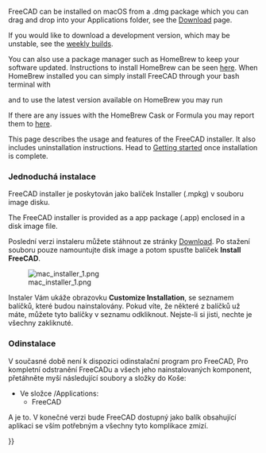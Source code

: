 <languages/>

{{Docnav
|[[Installing_on_Linux|Installing on Linux]]
|[[Installing_additional_components|Installing additional components]]
}}

FreeCAD can be installed on macOS from a .dmg package which you can drag and drop into your Applications folder, see the [[Download|Download]] page.

If you would like to download a development version, which may be unstable, see the [https://github.com/FreeCAD/FreeCAD/releases weekly builds].

You can also use a package manager such as HomeBrew to keep your software updated. Instructions to install HomeBrew can be seen [https://brew.sh/ here]. When HomeBrew installed you can simply install FreeCAD through your bash terminal with 

{{Code|code=
brew install --cask freecad
}}

and to use  the latest version available on HomeBrew you may run

{{Code|code=
brew install freecad
}}

If there are any issues with the HomeBrew Cask or Formula you may report them to [https://github.com/FreeCAD/homebrew-freecad here]. 

This page describes the usage and features of the FreeCAD installer. It also includes uninstallation instructions. Head to [[Getting_started|Getting started]] once installation is complete.

<span id="Simple_installation"></span>
=== Jednoduchá instalace ===
FreeCAD installer je poskytován jako balíček Installer (.mpkg) v souboru image disku.

The FreeCAD installer is provided as a app package (.app) enclosed in a disk image file.

Poslední verzi instaleru můžete stáhnout ze stránky [[Download]]. Po stažení souboru pouze namountujte disk image a potom spusťte balíček '''Install FreeCAD'''.

[[File:mac_installer_1.png]]

<div class="mw-translate-fuzzy">
Instaler Vám ukáže obrazovku '''Customize Installation''', se seznamem balíčků, které budou nainstalovány. Pokud víte, že některé z balíčků už máte, můžete tyto balíčky v seznamu odkliknout. Nejste-li si jisti, nechte je všechny zakliknuté.
</div>

<span id="Uninstallation"></span>
=== Odinstalace ===

V současné době není k dispozici odinstalační program pro FreeCAD, Pro kompletní odstranění FreeCADu a všech jeho nainstalovaných komponent, přetáhněte myší následující soubory a složky do Koše:

<div class="mw-translate-fuzzy">
*Ve složce /Applications:
**FreeCAD
</div>

<div class="mw-translate-fuzzy">
A je to. V konečné verzi bude FreeCAD dostupný jako balík obsahující aplikaci se vším potřebným a všechny tyto komplikace zmizí.
</div>


<div class="mw-translate-fuzzy">
{{docnav/cs|[[Install on Unix/cs|Instalace na Unix]]|[[Getting started/cs|Začínáme]]}}
</div>

{{Userdocnavi{{#translation:}}}}